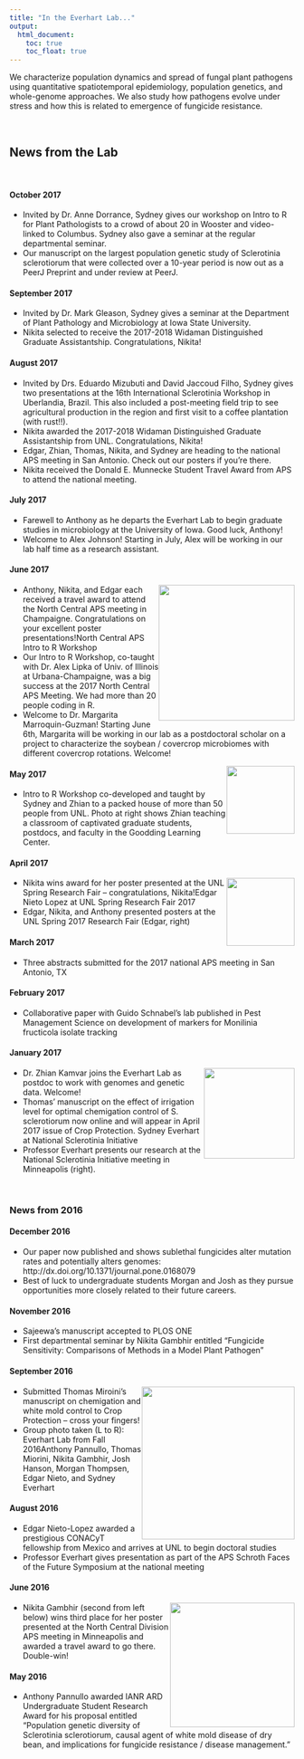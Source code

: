 ```yaml
---
title: "In the Everhart Lab..."
output:
  html_document:
    toc: true
    toc_float: true
---
```

We characterize population dynamics and spread of fungal plant pathogens using quantitative spatiotemporal epidemiology, population genetics, and whole-genome approaches. We also study how pathogens evolve under stress and how this is related to emergence of fungicide resistance.

<br>

## News from the Lab

<br> 


#### October 2017
- Invited by Dr. Anne Dorrance, Sydney gives our workshop on Intro to R for Plant Pathologists to a crowd of about 20 in Wooster and video-linked to Columbus.  Sydney also gave a seminar at the regular departmental seminar.
- Our manuscript on the largest population genetic study of Sclerotinia sclerotiorum that were collected over a 10-year period is now out as a PeerJ Preprint and under review at PeerJ.

#### September 2017

- Invited by Dr. Mark Gleason, Sydney gives a seminar at the Department of Plant Pathology and Microbiology at Iowa State University.
- Nikita selected to receive the 2017-2018 Widaman Distinguished Graduate Assistantship. Congratulations, Nikita!

#### August 2017

- Invited by Drs. Eduardo Mizubuti and David Jaccoud Filho, Sydney gives two presentations at the 16th International Sclerotinia Workshop in Uberlandia, Brazil. This also included a post-meeting field trip to see agricultural production in the region and first visit to a coffee plantation (with rust!!).
- Nikita awarded the 2017-2018 Widaman Distinguished Graduate Assistantship from UNL. Congratulations, Nikita!
- Edgar, Zhian, Thomas, Nikita, and Sydney are heading to the national APS meeting in San Antonio.  Check out our posters if you're there.
- Nikita received the Donald E. Munnecke Student Travel Award from APS to attend the national meeting.

#### July 2017

- Farewell to Anthony as he departs the Everhart Lab to begin graduate studies in microbiology at the University of Iowa.  Good luck, Anthony!
- Welcome to Alex Johnson!  Starting in July, Alex will be working in our lab half time as a research assistant.

#### June 2017
<img style="float: right;" src="images/IntroRWorkshop2017.png" width="240px">

- Anthony, Nikita, and Edgar each received a travel award to attend the North Central APS meeting in Champaigne.  Congratulations on your excellent poster presentations!North Central APS Intro to R Workshop
- Our Intro to R Workshop, co-taught with Dr. Alex Lipka of Univ. of Illinois at Urbana-Champaigne, was a big success at the 2017 North Central APS Meeting.  We had more than 20 people coding in R.
- Welcome to Dr. Margarita Marroquin-Guzman!  Starting June 6th, Margarita will be working in our lab as a postdoctoral scholar on a project to characterize the soybean / covercrop microbiomes with different covercrop rotations.  Welcome!

<img style="float: right;" src="images/RWorkshopUNL-May2017.jpg" width="120px">

#### May 2017

- Intro to R Workshop co-developed and taught by Sydney and Zhian to a packed house of more than 50 people from UNL. Photo at right shows Zhian teaching a classroom of captivated graduate students, postdocs, and faculty in the Goodding Learning Center.

#### April 2017

<img style="float: right;" src="images/large_EdgarNietoApril2017UNLSpringResFair.jpeg" width="120px">

- Nikita wins award for her poster presented at the UNL Spring Research Fair -- congratulations, Nikita!Edgar Nieto Lopez at UNL Spring Research Fair 2017
- Edgar, Nikita, and Anthony presented posters at the UNL Spring 2017 Research Fair (Edgar, right)

#### March 2017

- Three abstracts submitted for the 2017 national APS meeting in San Antonio, TX

#### February 2017

- Collaborative paper with Guido Schnabel's lab published in Pest Management Science on development of markers for Monilinia fructicola isolate tracking

#### January 2017

<img style="float: right;" src="images/NSI-meeting2017Everhart.jpg" width="160px">

- Dr. Zhian Kamvar joins the Everhart Lab as postdoc to work with genomes and genetic data.  Welcome!
- Thomas' manuscript on the effect of irrigation level for optimal chemigation control of S. sclerotiorum now online and will appear in April 2017 issue of Crop Protection. Sydney Everhart at National Sclerotinia Initiative
- Professor Everhart presents our research at the National Sclerotinia Initiative meeting in Minneapolis (right).

<br>

### News from 2016

#### December 2016

- Our paper now published and shows sublethal fungicides alter mutation rates and potentially alters genomes: http://dx.doi.org/10.1371/journal.pone.0168079
- Best of luck to undergraduate students Morgan and Josh as they pursue opportunities more closely related to their future careers.

#### November 2016

- Sajeewa's manuscript accepted to PLOS ONE
- First departmental seminar by Nikita Gambhir entitled "Fungicide Sensitivity: Comparisons of Methods in a Model Plant Pathogen"

#### September 2016

<img style="float: right;" src="images/EverhartLab_Fall2016.jpg" width="270px">

- Submitted Thomas Miroini's manuscript on chemigation and white mold control to Crop Protection -- cross your fingers!
- Group photo taken (L to R): Everhart Lab from Fall 2016Anthony Pannullo, Thomas Miorini, Nikita Gambhir, Josh Hanson, Morgan Thompsen, Edgar Nieto, and Sydney Everhart

#### August 2016

- Edgar Nieto-Lopez awarded a prestigious CONACyT fellowship from Mexico and arrives at UNL to begin doctoral studies
- Professor Everhart gives presentation as part of the APS Schroth Faces of the Future Symposium at the national meeting

#### June 2016

<img style="float: right;" src="images/NCAPS Awardees_2016.jpg" width="220px">

- Nikita Gambhir (second from left below) wins third place for her poster presented at the North Central Division APS meeting in Minneapolis and awarded a travel award to go there.  Double-win!

#### May 2016

- Anthony Pannullo awarded IANR ARD Undergraduate Student Research Award for his proposal entitled "Population genetic diversity of Sclerotinia sclerotiorum, causal agent of white mold disease of dry bean, and implications for fungicide resistance / disease management."